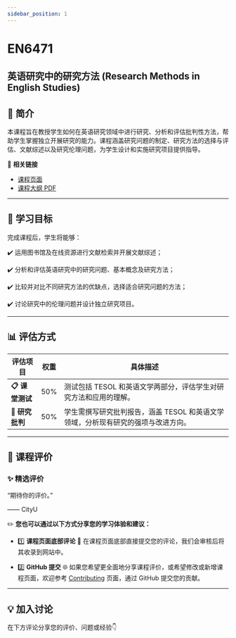 ```yaml
---
sidebar_position: 1
---
```


# EN6471
## 英语研究中的研究方法 (Research Methods in English Studies)

## **📘 简介**
本课程旨在教授学生如何在英语研究领域中进行研究、分析和评估批判性方法，帮助学生掌握独立开展研究的能力。课程涵盖研究问题的制定、研究方法的选择与评估、文献综述以及研究伦理问题，为学生设计和实施研究项目提供指导。

🔗 **相关链接**
- [课程页面](https://www.cityu.edu.hk/catalogue/pg/202425/course/EN6471.htm)
- [课程大纲 PDF](https://www.cityu.edu.hk/catalogue/pg/202425/course/EN6471.pdf)

---

## **🎯 学习目标**

完成课程后，学生将能够：

✔️ 运用图书馆及在线资源进行文献检索并开展文献综述；

✔️ 分析和评估英语研究中的研究问题、基本概念及研究方法；

✔️ 比较并对比不同研究方法的优缺点，选择适合研究问题的方法；

✔️ 讨论研究中的伦理问题并设计独立研究项目。

---

## **📊 评估方式**

| **评估项目**          | **权重** | **具体描述**                                                                                       |
|----------------------|---------|---------------------------------------------------------------------------------------------------|
| **📋 课堂测试**        | 50%     | 测试包括 TESOL 和英语文学两部分，评估学生对研究方法和应用的理解。                                 |
| **📂 研究批判**        | 50%     | 学生需撰写研究批判报告，涵盖 TESOL 和英语文学领域，分析现有研究的强项与改进方向。                 |

---

## **💬 课程评价**

### ✨ **精选评价**
<div className={commentStyles.commentBox}>
    <p className={commentStyles.commentText}>
        “期待你的评价。”
    </p>
    <p className={commentStyles.commentAuthor}>—— CityU</p>
</div>

✏️ **您也可以通过以下方式分享您的学习体验和建议：**

- 1️⃣ **课程页面底部评论**
💬 在课程页面底部直接提交您的评论，我们会审核后将其收录到网站中。

- 2️⃣ **GitHub 提交**
🌐 如果您希望更全面地分享课程评价，或希望修改或新增课程页面，欢迎参考 [Contributing](https://penjc.github.io/cityU-navigator/contributing) 页面，通过 GitHub 提交您的贡献。

---

## **💡 加入讨论**

在下方评论分享您的评价、问题或经验👇
<Utterances />
